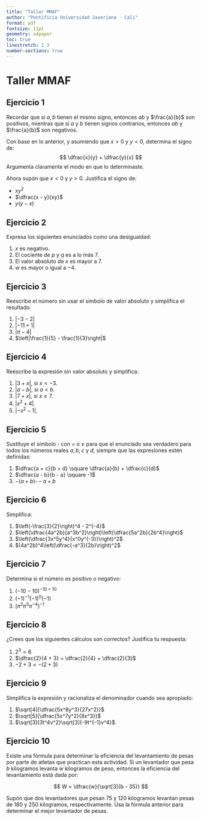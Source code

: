 ```yaml
---
title: "Taller MMAF"
author: "Pontificia Universidad Javeriana - Cali"
format: pdf
fontsize: 11pt
geometry: a4paper
toc: true
linestretch: 1.3
number-sections: true
---
```


# Taller MMAF

## Ejercicio 1

Recordar que si $a,b$ tienen el mismo signo, entonces $ab$ y $\frac{a}{b}$ son positivos, mientras que si $a$ y $b$ tienen signos contrarios, entonces $ab$ y $\frac{a}{b}$ son negativos.

Con base en lo anterior, y asumiendo que $x > 0$ y $y < 0$, determina el signo de:
$$
\dfrac{x}{y} + \dfrac{y}{x}
$$
Argumenta claramente el modo en que lo determinaste.

Ahora supón que $x < 0$ y $y > 0$. Justifica el signo de:

- $xy^2$
- $\dfrac{x - y}{xy}$
- $y(y - x)$

## Ejercicio 2

Expresa los siguientes enunciados como una desigualdad:

1. $x$ es negativo.
2. El cociente de $p$ y $q$ es a lo más 7.
3. El valor absoluto de $x$ es mayor a 7.
4. $w$ es mayor o igual a $-4$.

## Ejercicio 3

Reescribe el número sin usar el símbolo de valor absoluto y simplifica el resultado:

1. $|-3 - 2|$
2. $|-11 + 1|$
3. $|\pi - 4|$
4. $\left|\frac{1}{5} - \frac{1}{3}\right|$

## Ejercicio 4

Reescribe la expresión sin valor absoluto y simplifica:

1. $|3 + x|$, si $x < -3$.
2. $|a - b|$, si $a < b$.
3. $|7 + x|$, si $x \geq 7$.
4. $|x^2 + 4|$.
5. $|-x^2 - 1|$.

## Ejercicio 5

Sustituye el símbolo $\square$ con $=$ o $\neq$ para que el enunciado sea verdadero para todos los números reales $a, b, c$ y $d$, siempre que las expresiones estén definidas:

1. $\dfrac{a + c}{b + d} \square \dfrac{a}{b} + \dfrac{c}{d}$
2. $\dfrac{a - b}{b - a} \square -1$
3. $-(a + b) \square -a + b$

## Ejercicio 6

Simplifica:

1. $\left(-\frac{3}{2}\right)^4 - 2^{-4}$
2. $\left(\dfrac{4a^2b}{a^3b^2}\right)\left(\dfrac{5a^2b}{2b^4}\right)$
3. $\left(\dfrac{3x^5y^4}{x^0y^{-3}}\right)^2$
4. $(4a^2b)^4\left(\dfrac{-a^3}{2b}\right)^2$

## Ejercicio 7

Determina si el número es positivo o negativo:

1. $(-10 - 10)^{-10 + 10}$
2. $(-1)^{-1}(-1)^0(-1)$
3. $(\pi^2\pi^3\pi^{-4})^{-1}$

## Ejercicio 8

¿Crees que los siguientes cálculos son correctos? Justifica tu respuesta:

1. $2^3 = 6$
2. $\dfrac{2}{4 + 3} = \dfrac{2}{4} + \dfrac{2}{3}$
3. $-2 + 3 = -(2 + 3)$

## Ejercicio 9

Simplifica la expresión y racionaliza el denominador cuando sea apropiado:

1. $\sqrt[4]{\dfrac{5x^8y^3}{27x^2}}$
2. $\sqrt[5]{\dfrac{5x^7y^2}{8x^3}}$
3. $\sqrt[3]{3t^4v^2}\sqrt[3]{-9t^{-1}v^4}$

## Ejercicio 10

Existe una fórmula para determinar la eficiencia del levantamiento de pesas por parte de atletas que practican esta actividad. Si un levantador que pesa $b$ kilogramos levanta $w$ kilogramos de peso, entonces la eficiencia del levantamiento está dada por:

$$
W = \dfrac{w}{\sqrt[3]{b - 35}}
$$

Supón que dos levantadores que pesan 75 y 120 kilogramos levantan pesas de 180 y 250 kilogramos, respectivamente. Usa la fórmula anterior para determinar el mejor levantador de pesas.

